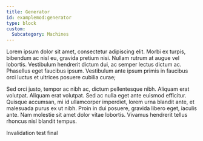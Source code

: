 ```yaml
---
title: Generator
id: examplemod:generator
type: block
custom:
  Subcategory: Machines
---
```


Lorem ipsum dolor sit amet, consectetur adipiscing elit. Morbi ex turpis, bibendum ac nisl eu, gravida pretium nisi.
Nullam rutrum at augue vel lobortis. Vestibulum hendrerit dictum dui, ac semper lectus dictum ac. Phasellus eget
faucibus ipsum. Vestibulum ante ipsum primis in faucibus orci luctus et ultrices posuere cubilia curae;

Sed orci justo, tempor ac nibh ac, dictum pellentesque nibh. Aliquam erat volutpat. Aliquam erat volutpat.
Sed ac nulla eget ante euismod efficitur. Quisque accumsan, mi id ullamcorper imperdiet, lorem urna blandit ante, et
malesuada purus ex ut nibh. Proin in dui posuere, gravida libero eget, iaculis ante. Nam molestie sit amet dolor
vitae lobortis. Vivamus hendrerit tellus rhoncus nisl blandit tempus.

Invalidation test final
